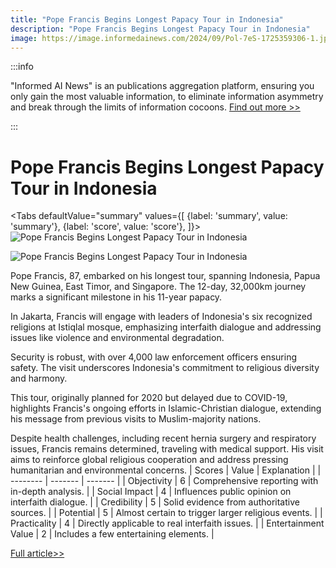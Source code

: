 ```yaml
---
title: "Pope Francis Begins Longest Papacy Tour in Indonesia"
description: "Pope Francis Begins Longest Papacy Tour in Indonesia"
image: https://image.informedainews.com/2024/09/Pol-7eS-1725359306-1.jpg
---
```



:::info

"Informed AI News" is an publications aggregation platform, ensuring you only gain the most valuable information, to eliminate information asymmetry and break through the limits of information cocoons.  [Find out more >>](/)

:::

# Pope Francis Begins Longest Papacy Tour in Indonesia


<Tabs
	defaultValue="summary"
	values={[
	{label: 'summary', value: 'summary'},
	{label: 'score', value: 'score'},
]}>
<TabItem value="summary">
<img
  src="https://image.informedainews.com/2024/09/Pol-7eS-1725359306-1.jpg"
  alt="Pope Francis Begins Longest Papacy Tour in Indonesia"
/>

<img
  src="https://image.informedainews.com/2024/09/Pol-QHV-1725359306-2.jpg"
  alt="Pope Francis Begins Longest Papacy Tour in Indonesia"
/>



Pope Francis, 87, embarked on his longest tour, spanning Indonesia, Papua New Guinea, East Timor, and Singapore. The 12-day, 32,000km journey marks a significant milestone in his 11-year papacy.

In Jakarta, Francis will engage with leaders of Indonesia's six recognized religions at Istiqlal mosque, emphasizing interfaith dialogue and addressing issues like violence and environmental degradation.

Security is robust, with over 4,000 law enforcement officers ensuring safety. The visit underscores Indonesia's commitment to religious diversity and harmony.

This tour, originally planned for 2020 but delayed due to COVID-19, highlights Francis's ongoing efforts in Islamic-Christian dialogue, extending his message from previous visits to Muslim-majority nations.

Despite health challenges, including recent hernia surgery and respiratory issues, Francis remains determined, traveling with medical support. His visit aims to reinforce global religious cooperation and address pressing humanitarian and environmental concerns.
</TabItem>
<TabItem value="score">
	| Scores     | Value   | Explanation |
	| -------- | ------- | ------- |
	| Objectivity  | 6    | Comprehensive reporting with in-depth analysis.    |
	| Social Impact | 4     | Influences public opinion on interfaith dialogue.    |
	| Credibility    | 5    | Solid evidence from authoritative sources.    |
	| Potential    | 5    | Almost certain to trigger larger religious events.    |
	| Practicality    | 4    | Directly applicable to real interfaith issues.    |
	| Entertainment Value    | 2    | Includes a few entertaining elements.    |
</TabItem>
</Tabs>

[Full article>>](https://www.theguardian.com/world/article/2024/sep/03/pope-francis-indonesia-visit-jakarta-png-east-timor-singapore)
